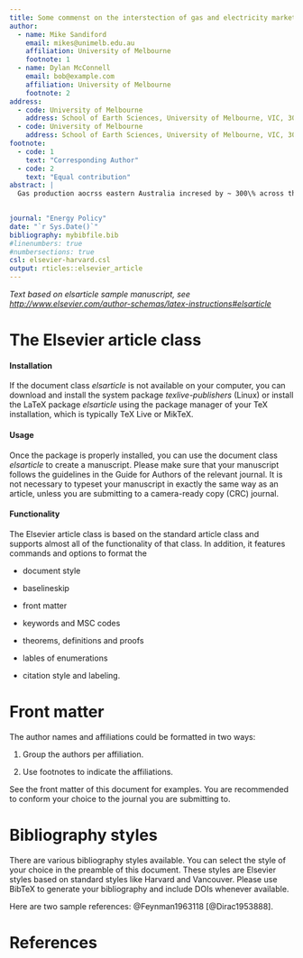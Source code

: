 ```yaml
---
title: Some commenst on the interstection of gas and electricity markets, eastern Australia, 2020-2020
author:
  - name: Mike Sandiford
    email: mikes@unimelb.edu.au
    affiliation: University of Melbourne
    footnote: 1
  - name: Dylan McConnell
    email: bob@example.com
    affiliation: University of Melbourne
    footnote: 2
address:
  - code: University of Melbourne
    address: School of Earth Sciences, University of Melbourne, VIC, 3010
  - code: University of Melbourne
    address: School of Earth Sciences, University of Melbourne, VIC, 3010
footnote:
  - code: 1
    text: "Corresponding Author"
  - code: 2
    text: "Equal contribution"
abstract: |
  Gas production aocrss eastern Australia incresed by ~ 300\% across the years 2014-2019, in response to opening of new coal seam gas (CSG) fields in Queensland. 
  

journal: "Energy Policy"
date: "`r Sys.Date()`"
bibliography: mybibfile.bib
#linenumbers: true
#numbersections: true
csl: elsevier-harvard.csl
output: rticles::elsevier_article
---
```


_Text based on elsarticle sample manuscript, see [http://www.elsevier.com/author-schemas/latex-instructions#elsarticle](http://www.elsevier.com/author-schemas/latex-instructions#elsarticle)_


The Elsevier article class
==========================

#### Installation

If the document class *elsarticle* is not available on your computer,
you can download and install the system package *texlive-publishers*
(Linux) or install the LaTeX package *elsarticle* using the package
manager of your TeX installation, which is typically TeX Live or MikTeX.

#### Usage

Once the package is properly installed, you can use the document class
*elsarticle* to create a manuscript. Please make sure that your
manuscript follows the guidelines in the Guide for Authors of the
relevant journal. It is not necessary to typeset your manuscript in
exactly the same way as an article, unless you are submitting to a
camera-ready copy (CRC) journal.

#### Functionality

The Elsevier article class is based on the standard article class and
supports almost all of the functionality of that class. In addition, it
features commands and options to format the

-   document style

-   baselineskip

-   front matter

-   keywords and MSC codes

-   theorems, definitions and proofs

-   lables of enumerations

-   citation style and labeling.

Front matter
============

The author names and affiliations could be formatted in two ways:

(1) Group the authors per affiliation.

(2) Use footnotes to indicate the affiliations.

See the front matter of this document for examples. You are recommended
to conform your choice to the journal you are submitting to.

Bibliography styles
===================

There are various bibliography styles available. You can select the
style of your choice in the preamble of this document. These styles are
Elsevier styles based on standard styles like Harvard and Vancouver.
Please use BibTeX to generate your bibliography and include DOIs
whenever available.

Here are two sample references: @Feynman1963118 [@Dirac1953888].

References {#references .unnumbered}
==========
